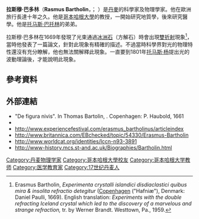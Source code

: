 {{Infobox scientist
|name              = 拉斯穆·巴多林
|image             =Rasmus bartholin.jpg
|image_size       =150px
|caption           = 拉斯穆·巴多林
|birth_date        = 1625年8月13日
|birth_place       = [[罗斯基勒|罗斯基勒]]
|death_date        = 1698年11月4日（73歲）
|death_place       = [[哥本哈根|哥本哈根]]
|residence         =
|citizenship       =
|nationality       = [[丹麥|丹麥]]
|ethnicity         =
|field             = [[物理|物理]]
|work_institutions =
|alma_mater        =
|doctoral_advisor  =
|doctoral_students =
|known_for         = 光的[[雙折射|雙折射]]
|author_abbrev_bot =
|author_abbrev_zoo =
|influences        =
|influenced        =
|prizes            =
|religion          =
|footnotes         =
|signature         =
}}
'''拉斯穆·巴多林'''（'''Rasmus Bartholin'''，{{IPAc-en|b|ɑr|ˈ|t|oʊ|l|ɪ|n|,_|ˈ|b|ɑr|t|əl|ɪ|n}}；<!-- Latinized: ''Erasmus Bartholinus'';-->{{bd|1625年|8月13日|1698年|11月4日}}）是[[丹麥|丹麥]]的科學家及物理學家。他在歐洲旅行長達十年之久。他是[[哥本哈根大學|哥本哈根大學]]的教授，一開始研究地質學，後來研究醫學。他是[[托马斯·巴托林|托马斯·巴托林]]的弟弟。

拉斯穆·巴多林在1669年發現了光束通過[[冰洲石|冰洲石]]（方解石）時會出現[[雙折射|雙折射]]現象<ref>Erasmus Bartholin, ''Experimenta crystalli islandici disdiaclastici quibus mira & insolita refractio detegitur'' ([[Copenhagen|Copenhagen]] ("Hafniæ"), Denmark: Daniel Paulli, 1669). English translation: ''Experiments with the double refracting Iceland crystal which led to the discovery of a marvelous and strange refraction,'' tr. by Werner Brandt. Westtown, Pa., 1959.</ref>，當時他發表了一篇論文，針對此現象有精確的描述。不過當時科學界對光的物理特性還沒有充分瞭解，他也無法關解釋此現象。一直要到1801年[[托马斯·杨|托马斯·杨]]提出光的波動理論後，才能說明此現象。

== 參考資料 ==
{{reflist}}

== 外部連結 ==
* "De figura nivis". In Thomas Bartolin, {{google books|UYY8AAAAcAAJ|De nivis usu medico observationes variae. Accessit D. Erasmi Bartholini de figura nivis dissertatio|page=PA241}}. Copenhagen: P. Haubold, 1661
* {{MacTutor Biography|id=Bartholin|title=Erasmus Bartholin}}
* http://www.experiencefestival.com/erasmus_bartholinus/articleindex{{dead link|date=2017年12月 |bot=InternetArchiveBot |fix-attempted=yes }}
* http://www.britannica.com/EBchecked/topic/54330/Erasmus-Bartholin {{Wayback|url=http://www.britannica.com/EBchecked/topic/54330/Erasmus-Bartholin |date=20150524232106 }}
* http://www.worldcat.org/identities/lccn-n93-3891 {{Wayback|url=http://www.worldcat.org/identities/lccn-n93-3891 |date=20141019125838 }}
* http://www-history.mcs.st-and.ac.uk/Biographies/Bartholin.html {{Wayback|url=http://www-history.mcs.st-and.ac.uk/Biographies/Bartholin.html |date=20171019123246 }}

{{Authority control}}
{{DEFAULTSORT:Bartholin, Rasmus}}
[[Category:丹麦物理学家|Category:丹麦物理学家]]
[[Category:哥本哈根大學校友|Category:哥本哈根大學校友]]
[[Category:哥本哈根大学教师|Category:哥本哈根大学教师]]
[[Category:医学教育家|Category:医学教育家]]
[[Category:17世纪丹麦人|Category:17世纪丹麦人]]
<!--[[Category:Mathematics_educators|Category:Mathematics educators]]
[[Category:People_from_Roskilde|Category:People from Roskilde]]
[[Category:Rectors_of_the_University_of_Copenhagen|Category:Rectors of the University of Copenhagen]]-->